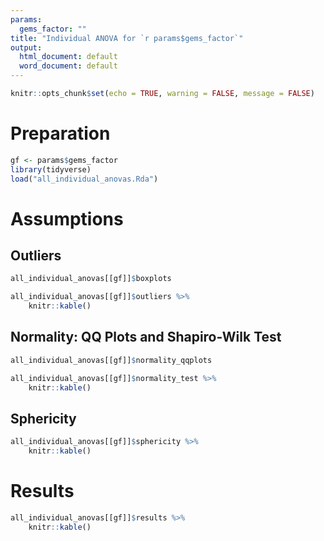 ```yaml
---
params:
  gems_factor: ""
title: "Individual ANOVA for `r params$gems_factor`"
output:
  html_document: default
  word_document: default
---
```

```r
knitr::opts_chunk$set(echo = TRUE, warning = FALSE, message = FALSE)
```

# Preparation
```r
gf <- params$gems_factor
library(tidyverse)
load("all_individual_anovas.Rda")
```

# Assumptions
## Outliers
```r
all_individual_anovas[[gf]]$boxplots
```
```r
all_individual_anovas[[gf]]$outliers %>%
    knitr::kable()
```

## Normality: QQ Plots and Shapiro-Wilk Test
```r
all_individual_anovas[[gf]]$normality_qqplots
```
```r
all_individual_anovas[[gf]]$normality_test %>%
    knitr::kable()
```

## Sphericity
```r
all_individual_anovas[[gf]]$sphericity %>%
    knitr::kable()
```

# Results
```r
all_individual_anovas[[gf]]$results %>%
    knitr::kable()
```

